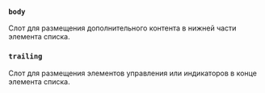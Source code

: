 ### `body`

Слот для размещения дополнительного контента в нижней части элемента списка.

### `trailing`

Слот для размещения элементов управления или индикаторов в конце элемента списка.
